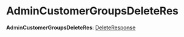 
# AdminCustomerGroupsDeleteRes

 **AdminCustomerGroupsDeleteRes**: [DeleteResponse](../interfaces/medusa.DeleteResponse.mdx)
